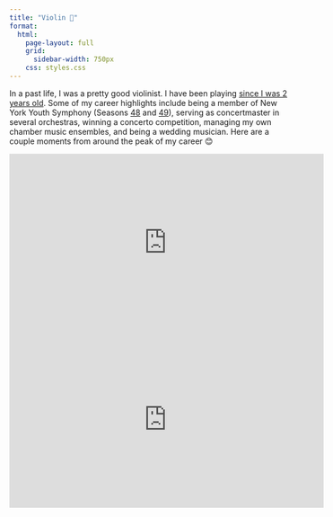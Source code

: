 ---
title: "Violin 🎻"
format: 
  html: 
    page-layout: full
    grid: 
      sidebar-width: 750px
    css: styles.css
---

In a past life, I was a pretty good violinist. I have been playing [since I was 2 years old](img/IMG_5848.JPG). Some of my career highlights include being a member of New York Youth Symphony (Seasons [48](https://www.nyys.org/seasons/2010-2011/) and [49](https://www.nyys.org/seasons/2011-2012/)), serving as concertmaster in several orchestras, winning a concerto competition, managing my own chamber music ensembles, and being a wedding musician. Here are a couple moments from around the peak of my career 😊

<center>

<iframe width="560" height="315" src="https://www.youtube.com/embed/Q7_Ex6v4AHM?si=6SZgqXL-gF0yLKaa" title="YouTube video player" frameborder="0" allow="accelerometer; autoplay; clipboard-write; encrypted-media; gyroscope; picture-in-picture; web-share" referrerpolicy="strict-origin-when-cross-origin" allowfullscreen></iframe>

<iframe width="560" height="315" src="https://www.youtube.com/embed/DVYGm0Fl7Og?si=qHR4UCDfDLPwqDYL&amp;start=202" title="YouTube video player" frameborder="0" allow="accelerometer; autoplay; clipboard-write; encrypted-media; gyroscope; picture-in-picture; web-share" referrerpolicy="strict-origin-when-cross-origin" allowfullscreen></iframe>

</center>
